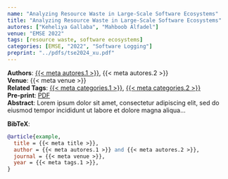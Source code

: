 ```yaml
---
name: "Analyzing Resource Waste in Large-Scale Software Ecosystems"
title: "Analyzing Resource Waste in Large-Scale Software Ecosystems"
autores: ["Keheliya Gallaba", "Mahboob Alfadel"]
venue: "EMSE 2022"
tags: [resource waste, software ecosystems]
categories: [EMSE, "2022", "Software Logging"]
preprint: "../pdfs/tse2024_xu.pdf"
---
```

**Authors**: [{{< meta autores.1 >}}](../members/shanemcintosh.qmd), {{< meta autores.2 >}}  
**Venue**: {{< meta venue >}}   
**Related Tags**: [{{< meta categories.1 >}}](../list.qmd#category=resource+waste), [{{< meta categories.2 >}}](../list.qmd#category=software+ecosystems)  
**Pre-print**: [PDF]({{< meta preprint >}})  
**Abstract**: Lorem ipsum dolor sit amet, consectetur adipiscing elit, sed do eiusmod tempor incididunt ut labore et dolore magna aliqua...   
 

**BibTeX**:
```bibtex
@article{example,
  title = {{< meta title >}},
  author = {{< meta autores.1 >}} and {{< meta autores.2 >}},
  journal = {{< meta venue >}},
  year = {{< meta tags.1 >}},
}
```